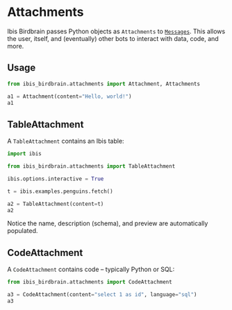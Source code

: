# Attachments

Ibis Birdbrain passes Python objects as `Attachments` to [`Messages`](./messages.qmd). This allows the user, itself, and (eventually) other bots to interact with data, code, and more.


## Usage

```python
from ibis_birdbrain.attachments import Attachment, Attachments

a1 = Attachment(content="Hello, world!")
a1
```

## TableAttachment

A `TableAttachment` contains an Ibis table:

```python
import ibis

from ibis_birdbrain.attachments import TableAttachment

ibis.options.interactive = True

t = ibis.examples.penguins.fetch()

a2 = TableAttachment(content=t)
a2
```

Notice the name, description (schema), and preview are automatically populated.

## CodeAttachment

A `CodeAttachment` contains code -- typically Python or SQL:

```python
from ibis_birdbrain.attachments import CodeAttachment

a3 = CodeAttachment(content="select 1 as id", language="sql")
a3
```
